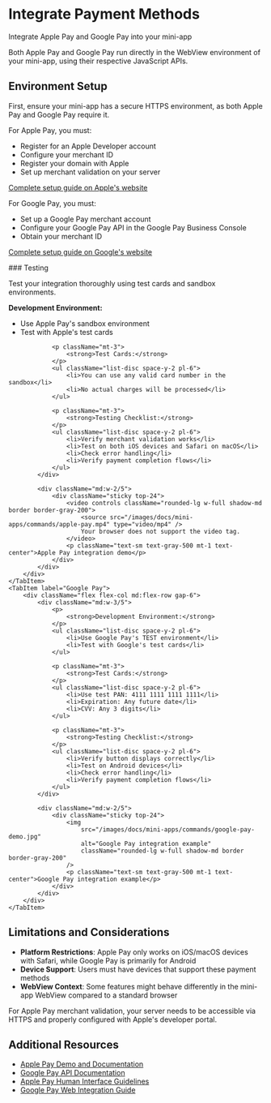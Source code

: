 # Integrate Payment Methods

Integrate Apple Pay and Google Pay into your mini-app


<Note type="info">
	Both Apple Pay and Google Pay run directly in the WebView environment of your mini-app, using their respective
	JavaScript APIs.
</Note>

## Environment Setup

First, ensure your mini-app has a secure HTTPS environment, as both Apple Pay and Google Pay require it.

<Tabs>
	<TabItem label="Apple Pay">
		<div>
			<p>For Apple Pay, you must:</p>
			<ul className="list-disc space-y-2 pl-6">
				<li>Register for an Apple Developer account</li>
				<li>Configure your merchant ID</li>
				<li>Register your domain with Apple</li>
				<li>Set up merchant validation on your server</li>
			</ul>
			<p className="mt-2">
				<a href="https://applepaydemo.apple.com/" target="_blank" rel="noopener noreferrer">
					Complete setup guide on Apple's website
				</a>
			</p>
		</div>
	</TabItem>
	<TabItem label="Google Pay">
		<div>
			<p>For Google Pay, you must:</p>
			<ul className="list-disc space-y-2 pl-6">
				<li>Set up a Google Pay merchant account</li>
				<li>Configure your Google Pay API in the Google Pay Business Console</li>
				<li>Obtain your merchant ID</li>
			</ul>
			<p className="mt-2">
				<a
					href="https://developers.google.com/pay/api/web/guides/resources/demos"
					target="_blank"
					rel="noopener noreferrer"
				>
					Complete setup guide on Google's website
				</a>
			</p>
		</div>
	</TabItem>
</Tabs>
### Testing

Test your integration thoroughly using test cards and sandbox environments.

<Tabs>
	<TabItem label="Apple Pay">
		<div className="flex flex-col md:flex-row gap-6">
			<div className="md:w-3/5">
				<p>
					<strong>Development Environment:</strong>
				</p>
				<ul className="list-disc space-y-2 pl-6">
					<li>Use Apple Pay's sandbox environment</li>
					<li>Test with Apple's test cards</li>
				</ul>

    			<p className="mt-3">
    				<strong>Test Cards:</strong>
    			</p>
    			<ul className="list-disc space-y-2 pl-6">
    				<li>You can use any valid card number in the sandbox</li>
    				<li>No actual charges will be processed</li>
    			</ul>

    			<p className="mt-3">
    				<strong>Testing Checklist:</strong>
    			</p>
    			<ul className="list-disc space-y-2 pl-6">
    				<li>Verify merchant validation works</li>
    				<li>Test on both iOS devices and Safari on macOS</li>
    				<li>Check error handling</li>
    				<li>Verify payment completion flows</li>
    			</ul>
    		</div>

    		<div className="md:w-2/5">
    			<div className="sticky top-24">
    				<video controls className="rounded-lg w-full shadow-md border border-gray-200">
    					<source src="/images/docs/mini-apps/commands/apple-pay.mp4" type="video/mp4" />
    					Your browser does not support the video tag.
    				</video>
    				<p className="text-sm text-gray-500 mt-1 text-center">Apple Pay integration demo</p>
    			</div>
    		</div>
    	</div>
    </TabItem>
    <TabItem label="Google Pay">
    	<div className="flex flex-col md:flex-row gap-6">
    		<div className="md:w-3/5">
    			<p>
    				<strong>Development Environment:</strong>
    			</p>
    			<ul className="list-disc space-y-2 pl-6">
    				<li>Use Google Pay's TEST environment</li>
    				<li>Test with Google's test cards</li>
    			</ul>

    			<p className="mt-3">
    				<strong>Test Cards:</strong>
    			</p>
    			<ul className="list-disc space-y-2 pl-6">
    				<li>Use test PAN: 4111 1111 1111 1111</li>
    				<li>Expiration: Any future date</li>
    				<li>CVV: Any 3 digits</li>
    			</ul>

    			<p className="mt-3">
    				<strong>Testing Checklist:</strong>
    			</p>
    			<ul className="list-disc space-y-2 pl-6">
    				<li>Verify button displays correctly</li>
    				<li>Test on Android devices</li>
    				<li>Check error handling</li>
    				<li>Verify payment completion flows</li>
    			</ul>
    		</div>

    		<div className="md:w-2/5">
    			<div className="sticky top-24">
    				<img
    					src="/images/docs/mini-apps/commands/google-pay-demo.jpg"
    					alt="Google Pay integration example"
    					className="rounded-lg w-full shadow-md border border-gray-200"
    				/>
    				<p className="text-sm text-gray-500 mt-1 text-center">Google Pay integration example</p>
    			</div>
    		</div>
    	</div>
    </TabItem>

</Tabs>

## Limitations and Considerations

-   **Platform Restrictions**: Apple Pay only works on iOS/macOS devices with Safari, while Google Pay is primarily for Android
-   **Device Support**: Users must have devices that support these payment methods
-   **WebView Context**: Some features might behave differently in the mini-app WebView compared to a standard browser

<Note type="warning">
	For Apple Pay merchant validation, your server needs to be accessible via HTTPS and properly configured with Apple's
	developer portal.
</Note>

## Additional Resources

-   [Apple Pay Demo and Documentation](https://applepaydemo.apple.com/)
-   [Google Pay API Documentation](https://developers.google.com/pay/api/web/guides/resources/demos)
-   [Apple Pay Human Interface Guidelines](https://developer.apple.com/design/human-interface-guidelines/apple-pay/overview/)
-   [Google Pay Web Integration Guide](https://developers.google.com/pay/api/web/guides/tutorial)
